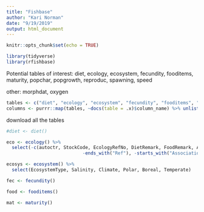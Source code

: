```yaml
---
title: "Fishbase"
author: "Kari Norman"
date: "9/19/2019"
output: html_document
---
```


```r
knitr::opts_chunk$set(echo = TRUE)
```

```r
library(tidyverse)
library(rfishbase)

```

Potential tables of interest: diet, ecology, ecosystem, fecundity, fooditems, maturity, popchar, popgrowth, reproduc, spawning, speed

other: morphdat, oxygen

```r
tables <- c("diet", "ecology", "ecosystem", "fecundity", "fooditems", "maturity", "popchar", "popgrowth", "reproduc", "spawning", "speed", "morphdat", "oxygen")
columns <- purrr::map(tables, ~docs(table = .x)$column_name) %>% unlist()
```

download all the tables
```r
#diet <- diet()

eco <- ecology() %>% 
  select(-c(autoctr, StockCode, EcologyRefNo, DietRemark, FoodRemark, AddRems, OutsideHost, OHRemarks, InsideHost),
                            -ends_with("Ref"), -starts_with("Associations"))

ecosys <- ecosystem() %>%
  select(EcosystemType, Salinity, Climate, Polar, Boreal, Temperate)

fec <- fecundity()

food <- fooditems()

mat <- maturity()

```

